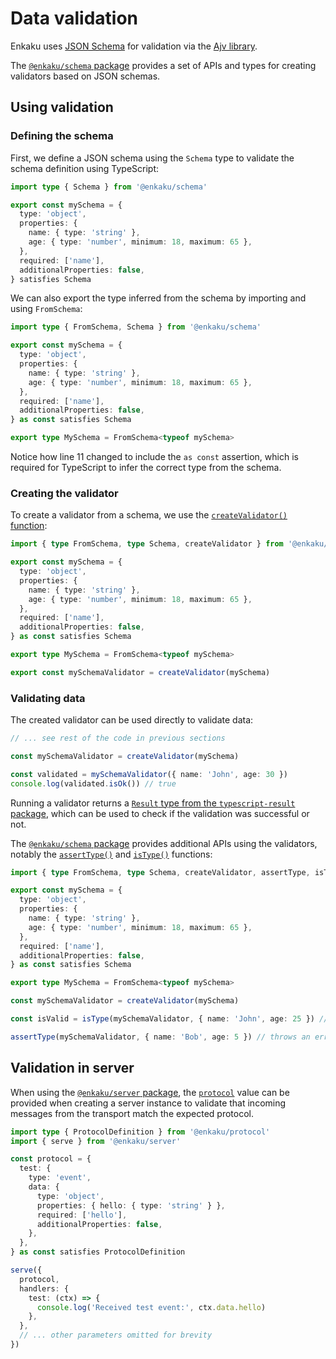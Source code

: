 # Data validation

Enkaku uses [JSON Schema](https://json-schema.org/) for validation via the [Ajv library](https://ajv.js.org/).

The [`@enkaku/schema` package](./api/schema/index.md) provides a set of APIs and types for creating validators based on JSON schemas.

## Using validation

### Defining the schema

First, we define a JSON schema using the `Schema` type to validate the schema definition using TypeScript:

```ts
import type { Schema } from '@enkaku/schema'

export const mySchema = {
  type: 'object',
  properties: {
    name: { type: 'string' },
    age: { type: 'number', minimum: 18, maximum: 65 },
  },
  required: ['name'],
  additionalProperties: false,
} satisfies Schema
```

We can also export the type inferred from the schema by importing and using `FromSchema`:

```ts {1,11,13} showLineNumbers
import type { FromSchema, Schema } from '@enkaku/schema'

export const mySchema = {
  type: 'object',
  properties: {
    name: { type: 'string' },
    age: { type: 'number', minimum: 18, maximum: 65 },
  },
  required: ['name'],
  additionalProperties: false,
} as const satisfies Schema

export type MySchema = FromSchema<typeof mySchema>
```

Notice how line 11 changed to include the `as const` assertion, which is required for TypeScript to infer the correct type from the schema.

### Creating the validator

To create a validator from a schema, we use the [`createValidator()` function](./api/schema/index.md#createvalidator):

```ts {1,15} showLineNumbers
import { type FromSchema, type Schema, createValidator } from '@enkaku/schema'

export const mySchema = {
  type: 'object',
  properties: {
    name: { type: 'string' },
    age: { type: 'number', minimum: 18, maximum: 65 },
  },
  required: ['name'],
  additionalProperties: false,
} as const satisfies Schema

export type MySchema = FromSchema<typeof mySchema>

export const mySchemaValidator = createValidator(mySchema)
```

### Validating data

The created validator can be used directly to validate data:

```ts
// ... see rest of the code in previous sections

const mySchemaValidator = createValidator(mySchema)

const validated = mySchemaValidator({ name: 'John', age: 30 })
console.log(validated.isOk()) // true
```

Running a validator returns a [`Result` type from the `typescript-result` package](https://github.com/everweij/typescript-result?tab=readme-ov-file#result), which can be used to check if the validation was successful or not.

The [`@enkaku/schema` package](./api/schema/index.md) provides additional APIs using the validators, notably the [`assertType()`](./api/schema/index.md#asserttype) and [`isType()`](./api/schema/index.md#istype) functions:

```ts {1,17,19} showLineNumbers
import { type FromSchema, type Schema, createValidator, assertType, isType } from '@enkaku/schema'

export const mySchema = {
  type: 'object',
  properties: {
    name: { type: 'string' },
    age: { type: 'number', minimum: 18, maximum: 65 },
  },
  required: ['name'],
  additionalProperties: false,
} as const satisfies Schema

export type MySchema = FromSchema<typeof mySchema>

const mySchemaValidator = createValidator(mySchema)

const isValid = isType(mySchemaValidator, { name: 'John', age: 25 }) // true

assertType(mySchemaValidator, { name: 'Bob', age: 5 }) // throws an error
```

## Validation in server

When using the [`@enkaku/server` package](./api/server/index.md), the [`protocol`](./api/server/index.md#protocol) value can be provided when creating a server instance to validate that incoming messages from the transport match the expected protocol.

```ts
import type { ProtocolDefinition } from '@enkaku/protocol'
import { serve } from '@enkaku/server'

const protocol = {
  test: {
    type: 'event',
    data: {
      type: 'object',
      properties: { hello: { type: 'string' } },
      required: ['hello'],
      additionalProperties: false,
    },
  },
} as const satisfies ProtocolDefinition

serve({
  protocol,
  handlers: {
    test: (ctx) => {
      console.log('Received test event:', ctx.data.hello)
    },
  },
  // ... other parameters omitted for brevity
})
```